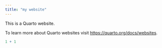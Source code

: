 ```yaml
---
title: "my website"
---
```


This is a Quarto website.

To learn more about Quarto websites visit <https://quarto.org/docs/websites>.

```r
1 + 1
```
